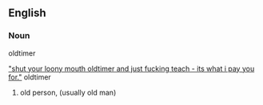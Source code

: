
==English==

===Noun===
{{en-noun}}
oldtimer 

[http://www.iidb.org/vbb/newreply.php?do=postreply&t=221055 "shut your loony mouth oldtimer and just fucking teach - its what i pay you for."]
oldtimer 
# old person, (usually old man)